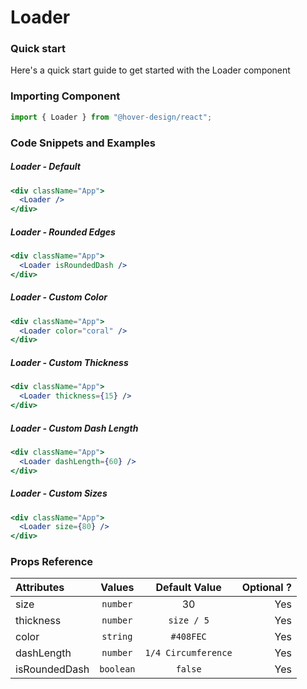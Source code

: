 # Loader

### Quick start

Here's a quick start guide to get started with the Loader component

### Importing Component

```jsx
import { Loader } from "@hover-design/react";
```

### Code Snippets and Examples


##### Loader - Default

```jsx
<div className="App">
  <Loader />
</div>
```

<Loader />

##### Loader - Rounded Edges

```jsx
<div className="App">
  <Loader isRoundedDash />
</div>
```

<Loader isRoundedDash />

##### Loader - Custom Color

```jsx
<div className="App">
  <Loader color="coral" />
</div>
```

<Loader color="coral" />

##### Loader - Custom Thickness

```jsx
<div className="App">
  <Loader thickness={15} />
</div>
```

<Loader thickness={10} />

##### Loader - Custom Dash Length

```jsx
<div className="App">
  <Loader dashLength={60} />
</div>
```

<Loader dashLength={60} />

##### Loader - Custom Sizes

```jsx
<div className="App">
  <Loader size={80} />
</div>
```

<Loader size={80} />

### Props Reference

| Attributes    |  Values   |    Default Value    | Optional ? |
| :------------ | :-------: | :-----------------: | ---------: |
| size          | `number`  |         30          |        Yes |
| thickness     | `number`  |     `size / 5`      |        Yes |
| color         | `string`  |      `#408FEC`      |        Yes |
| dashLength    | `number`  | `1/4 Circumference` |        Yes |
| isRoundedDash | `boolean` |       `false`       |        Yes |
